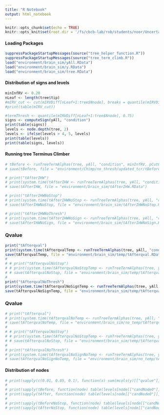 ```yaml
---
title: "R Notebook"
output: html_notebook
---
```


```r
knitr::opts_chunk$set(echo = TRUE)
knitr::opts_knit$set(root.dir = '/fs/cbcb-lab/rob/students/noor/Uncertainity/treeTerminusScripts')
```


#### Loading Packages
```r
suppressPackageStartupMessages(source("tree_helper_function.R"))
suppressPackageStartupMessages(source("tree_term_climb.R"))
load("environment/brain_sim/yAll.RData")
load("environment/brain_sim/y.RData")
load("environment/brain_sim/tree.RData")
```

#### Distribution of signs and levels
```r
minInfRV <- 0.20
nLeaf <- length(tree$tip)
#mIRV_cut <- cut(mIRVDiff[nLeaf+1:tree$Nnode], breaks = quantile(mIRVDiff[nLeaf+1:tree$Nnode], 0:4/4), include.lowest = T)
#print(table(mIRV_cut))

#termThresh <- quantile(mIRVDiff[nLeaf+1:tree$Nnode], 0.75)
signs <- computeSign(yAll, "condition")
print(table(signs))
levels <- node.depth(tree, 2)
levels <- ifelse(levels > 4, 5, levels)
print(table(levels))
print(table(signs, levels))
```

<!-- #### Running IHW -->
<!-- ```{r} -->
<!-- df <- data.frame(IRVCut = cut(mcols(yAll)[["meanInfRV"]], breaks = quantile(mcols(yAll)[["meanInfRV"]], 0:4/4), include.lowest = T), -->
<!--                  levels, pvalue = mcols(yAll)[["pvalue"]], infRVs = mcols(yAll)[["meanInfRV"]]) -->
<!-- table(df[["IRVCut"]]) -->
<!-- res <- ihw(pvalue ~ IRVCut,  data = df, -->
<!--            alpha = 0.1, -->
<!--            covariate_type = "ordinal") -->
<!-- print(sum(mcols(yAll)[["qvalue"]] < 0.1)) -->
<!-- print(rejections(res)) -->
<!-- plot(res) -->
<!-- ``` -->

#### Running tree Terminus Climber  
```r
# tBefore <- runTreeTermAlphas(tree, yAll, "condition", minInfRV, pCutOff = 0.05, pChild = 0.05, ihwType = c("b"), alphas = c(0.01, 0.05, 0.10), compPThresh = T, cores = 3)
# save(tBefore, file = "environment/Chimp/no_thresh/updated_tcr/tBefore.RData")

# print("tAfterIHW")
# print(system.time(tAfterIHW <- runTreeTermAlphas(tree, yAll, "condition", minInfRV, pCutOff = 0.05, pChild = 0.05, runType = c("a"), corr = c("IHW"), alphas = c(0.01, 0.05, 0.10), cores = 3, compPThresh = T)))
# save(tAfterIHW, file = "environment/brain_sim/tAfterIHW.RData")

# print("tAfterIHWNoStop")
# print(system.time(tAfterIHWNoStop <- runTreeTermAlphas(tree, yAll, "condition", -100000, pCutOff = 0.05, pChild = 0.05, runType = c("a"), corr = c("IHW"), alphas = c(0.01, 0.05, 0.10), cores = 3, compPThresh = T, cSign = F)))
# save(tAfterIHWNoStop, file = "environment/brain_sim/tAfterIHWNoStop.RData")

# print("tAfterIHWNoThresh")
# print(system.time(tAfterIHWNoSign <- runTreeTermAlphas(tree, yAll, "condition", 0.20, pCutOff = 0.05, pChild = 0.05, runType = c("a"), corr = c("IHW"), alphas = c(0.01, 0.05, 0.10), cores = 3, compPThresh = T, cSign = F)))
# save(tAfterIHWNoSign, file = "environment/brain_sim/tAfterIHWNoSign.RData")
```


### Qvalue
```r
print("tAfterqval")
print(system.time(tAfterqvalTemp <- runTreeTermAlphas(tree, yAll, "condition", minInfRV, pCutOff = 0.05, pChild = 0.05, runType = c("a"), corr = c("qvalue"), alphas = c(0.01, 0.05, 0.10), cores = 3, compPThresh = T, temp=T)))
save(tAfterqvalTemp, file = "environment/brain_sim/temp/tAfterqval.RData")
# 
# # print("tAfterqvalNoStop")
# # print(system.time(tAfterqvalNoStopTemp <- runTreeTermAlphas(tree, yAll, "condition", -100000, pCutOff = 0.05, pChild = 0.05, runType = c("a"), corr = c("qvalue"), alphas = c(0.01, 0.05, 0.10), cores = 3, compPThresh = T, cSign = F, temp=T)))
# # save(tAfterqvalNoStop, file = "environment/brain_sim/temp/tAfterqvalNoStop.RData")
# 
print("tAfterqvalNoThresh")
print(system.time(tAfterqvalNoSignTemp <- runTreeTermAlphas(tree, yAll, "condition", 0.20, pCutOff = 0.05, pChild = 0.05, runType = c("a"), corr = c("qvalue"), alphas = c(0.01, 0.05, 0.10), cores = 3, compPThresh = T, cSign = F, temp=T)))
save(tAfterqvalNoSignTemp, file = "environment/brain_sim/temp/tAfterqvalNoSign.RData")
```

### Qvalue
```r
# print("tAfterqval")
# print(system.time(tAfterqvalNoTemp <- runTreeTermAlphas(tree, yAll, "condition", minInfRV, pCutOff = 0.05, pChild = 0.05, runType = c("a"), corr = c("qvalue"), alphas = c(0.01, 0.05, 0.10), cores = 3, compPThresh = T, temp=F)))
# save(tAfterqvalNoTemp, file = "environment/brain_sim/no_temp/tAfterqval.RData")
# 
# # print("tAfterqvalNoStop")
# # print(system.time(tAfterqvalNoStopTemp <- runTreeTermAlphas(tree, yAll, "condition", -100000, pCutOff = 0.05, pChild = 0.05, runType = c("a"), corr = c("qvalue"), alphas = c(0.01, 0.05, 0.10), cores = 3, compPThresh = T, cSign = F, temp=T)))
# # save(tAfterqvalNoStop, file = "environment/brain_sim/temp/tAfterqvalNoStop.RData")
# 
# print("tAfterqvalNoThresh")
# print(system.time(tAfterqvalNoSignNoTemp <- runTreeTermAlphas(tree, yAll, "condition", 0.20, pCutOff = 0.05, pChild = 0.05, runType = c("a"), corr = c("qvalue"), alphas = c(0.01, 0.05, 0.10), cores = 3, compPThresh = T, cSign = F, temp=F)))
# save(tAfterqvalNoSignNoTemp, file = "environment/brain_sim/no_temp/tAfterqvalNoSign.RData")
```

<!-- #### BH -->
<!-- ```{r} -->
<!-- print("tAfterBH") -->
<!-- print(system.time(tAfterBH <- runTreeTermAlphas(tree, yAll, "condition", minInfRV, pCutOff = 0.05, pChild = 0.05, runType = c("a"), corr = c("BH"), alphas = c(0.01, 0.05, 0.10), cores = 3, compPThresh = T))) -->
<!-- save(tAfterBH, file = "environment/brain_sim/tAfterBH.RData") -->

<!-- print("tAfterBHNoStop") -->
<!-- print(system.time(tAfterBHNoStop <- runTreeTermAlphas(tree, yAll, "condition", -100000, pCutOff = 0.05, pChild = 0.05, runType = c("a"), corr = c("BH"), alphas = c(0.01, 0.05, 0.10), cores = 3, compPThresh = T, cSign = F))) -->
<!-- save(tAfterBHNoStop, file = "environment/brain_sim/tAfterBHNoStop.RData") -->

<!-- print("tAfterBHNoThresh") -->
<!-- print(system.time(tAfterBHNoSign <- runTreeTermAlphas(tree, yAll, "condition", 0.20, pCutOff = 0.05, pChild = 0.05, runType = c("a"), corr = c("BH"), alphas = c(0.01, 0.05, 0.10), cores = 3, compPThresh = T, cSign = F))) -->
<!-- save(tAfterBHNoSign, file = "environment/brain_sim/tAfterBHNoSign.RData") -->
<!-- ``` -->

#### Distribution of nodes
```r
# print(sapply(c(0.01, 0.05, 0.1), function(x) sum(mcols(y)[["qvalue"]] < x)))
# 
# print(sapply(tBefore, function(node) table(levels[node[["candNodeO"]]])))
# print(sapply(tAfter, function(node) table(levels[node[["candNodeO"]]])))
# 
# print(sapply(tBeforeNoStop, function(node) table(levels[node[["candNodeO"]]])))
# print(sapply(tAfterNoStop, function(node) table(levels[node[["candNodeO"]]])))
```
